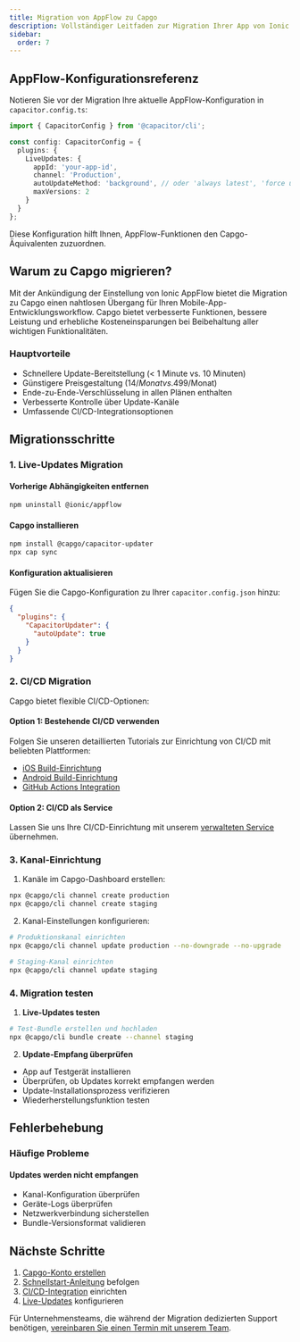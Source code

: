 ```yaml
---
title: Migration von AppFlow zu Capgo
description: Vollständiger Leitfaden zur Migration Ihrer App von Ionic AppFlow zu Capgo
sidebar:
  order: 7
---
```


## AppFlow-Konfigurationsreferenz

Notieren Sie vor der Migration Ihre aktuelle AppFlow-Konfiguration in `capacitor.config.ts`:

```typescript
import { CapacitorConfig } from '@capacitor/cli';

const config: CapacitorConfig = {
  plugins: {
    LiveUpdates: {
      appId: 'your-app-id',
      channel: 'Production',
      autoUpdateMethod: 'background', // oder 'always latest', 'force update'
      maxVersions: 2
    }
  }
};
```

Diese Konfiguration hilft Ihnen, AppFlow-Funktionen den Capgo-Äquivalenten zuzuordnen.

## Warum zu Capgo migrieren?

Mit der Ankündigung der Einstellung von Ionic AppFlow bietet die Migration zu Capgo einen nahtlosen Übergang für Ihren Mobile-App-Entwicklungsworkflow. Capgo bietet verbesserte Funktionen, bessere Leistung und erhebliche Kosteneinsparungen bei Beibehaltung aller wichtigen Funktionalitäten.

### Hauptvorteile
- Schnellere Update-Bereitstellung (< 1 Minute vs. 10 Minuten)
- Günstigere Preisgestaltung (14$/Monat vs. 499$/Monat)
- Ende-zu-Ende-Verschlüsselung in allen Plänen enthalten
- Verbesserte Kontrolle über Update-Kanäle
- Umfassende CI/CD-Integrationsoptionen

## Migrationsschritte

### 1. Live-Updates Migration

#### Vorherige Abhängigkeiten entfernen
```bash
npm uninstall @ionic/appflow
```

#### Capgo installieren
```bash
npm install @capgo/capacitor-updater
npx cap sync
```

#### Konfiguration aktualisieren
Fügen Sie die Capgo-Konfiguration zu Ihrer `capacitor.config.json` hinzu:
```json
{
  "plugins": {
    "CapacitorUpdater": {
      "autoUpdate": true
    }
  }
}
```

### 2. CI/CD Migration

Capgo bietet flexible CI/CD-Optionen:

#### Option 1: Bestehende CI/CD verwenden
Folgen Sie unseren detaillierten Tutorials zur Einrichtung von CI/CD mit beliebten Plattformen:
- [iOS Build-Einrichtung](https://capgo.app/blog/automatic-capacitor-ios-build-github-action/)
- [Android Build-Einrichtung](https://capgo.app/blog/automatic-capacitor-android-build-github-action/)
- [GitHub Actions Integration](https://capgo.app/blog/github-action-capacitor/)

#### Option 2: CI/CD als Service
Lassen Sie uns Ihre CI/CD-Einrichtung mit unserem [verwalteten Service](https://cal.com/martindonadieu/mobile-ci-cd-done-for-you) übernehmen.

### 3. Kanal-Einrichtung

1. Kanäle im Capgo-Dashboard erstellen:
```bash
npx @capgo/cli channel create production
npx @capgo/cli channel create staging
```

2. Kanal-Einstellungen konfigurieren:
```bash
# Produktionskanal einrichten
npx @capgo/cli channel update production --no-downgrade --no-upgrade

# Staging-Kanal einrichten
npx @capgo/cli channel update staging
```

### 4. Migration testen

1. **Live-Updates testen**
```bash
# Test-Bundle erstellen und hochladen
npx @capgo/cli bundle create --channel staging
```

2. **Update-Empfang überprüfen**
- App auf Testgerät installieren
- Überprüfen, ob Updates korrekt empfangen werden
- Update-Installationsprozess verifizieren
- Wiederherstellungsfunktion testen

## Fehlerbehebung

### Häufige Probleme

#### Updates werden nicht empfangen
- Kanal-Konfiguration überprüfen
- Geräte-Logs überprüfen
- Netzwerkverbindung sicherstellen
- Bundle-Versionsformat validieren

## Nächste Schritte

1. [Capgo-Konto erstellen](https://capgo.app/register)
2. [Schnellstart-Anleitung](/getting-started/quickstart/) befolgen
3. [CI/CD-Integration](/getting-started/cicd-integration/) einrichten
4. [Live-Updates](/live-updates/) konfigurieren

Für Unternehmensteams, die während der Migration dedizierten Support benötigen, [vereinbaren Sie einen Termin mit unserem Team](https://cal.com/martindonadieu/capgo-enterprise-inquiry).
